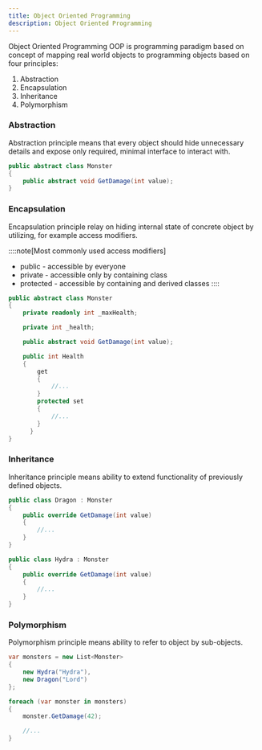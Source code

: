 ```yaml
---
title: Object Oriented Programming
description: Object Oriented Programming
---
```


Object Oriented Programming OOP is programming paradigm based on concept of mapping real world objects to programming objects based on four principles:

1. Abstraction
2. Encapsulation
3. Inheritance
4. Polymorphism

### Abstraction

Abstraction principle means that every object should hide unnecessary details and expose only required, minimal interface to interact with.

```csharp
public abstract class Monster
{
    public abstract void GetDamage(int value);
}
```

### Encapsulation

Encapsulation principle relay on hiding internal state of concrete object by utilizing, for example access modifiers.

::::note[Most commonly used access modifiers]
- public - accessible by everyone
- private - accessible only by containing class
- protected - accessible by containing and derived classes
::::

```csharp
public abstract class Monster
{
    private readonly int _maxHealth;

    private int _health;

    public abstract void GetDamage(int value);

    public int Health
    {
        get
        {
            //...
        }
        protected set
        {
            //...
        }
      }
}
```

### Inheritance

Inheritance principle means ability to extend functionality of previously defined objects.

```csharp
public class Dragon : Monster
{
    public override GetDamage(int value)
    {
        //...
    }
}

public class Hydra : Monster
{
    public override GetDamage(int value)
    {
        //...
    }
}
```

### Polymorphism

Polymorphism principle means ability to refer to object by sub-objects.

```csharp
var monsters = new List<Monster>
{
    new Hydra("Hydra"),
    new Dragon("Lord")
};

foreach (var monster in monsters)
{
    monster.GetDamage(42);

    //...
}
```